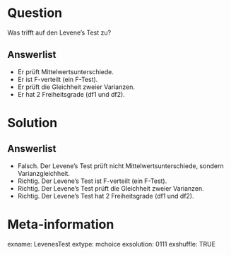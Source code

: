 Question 
======== 

Was trifft auf den Levene's Test zu?

Answerlist
----------

* Er prüft Mittelwertsunterschiede.
* Er ist F-verteilt (ein F-Test).
* Er prüft die Gleichheit zweier Varianzen.
* Er hat 2 Freiheitsgrade (df1 und df2).


Solution
========

Answerlist
----------

* Falsch. Der Levene's Test prüft nicht Mittelwertsunterschiede, sondern Varianzgleichheit.
* Richtig. Der Levene's Test ist F-verteilt (ein F-Test).
* Richtig. Der Levene's Test prüft die Gleichheit zweier Varianzen.
* Richtig. Der Levene's Test hat 2 Freiheitsgrade (df1 und df2).


Meta-information
================
exname: LevenesTest
extype: mchoice 
exsolution: 0111
exshuffle: TRUE
